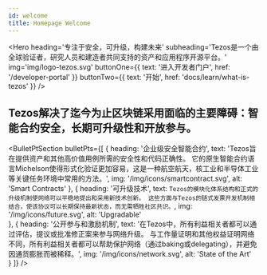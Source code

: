 ```yaml
---
id: welcome
title: Homepage Welcome 
---
```




<Hero
    heading='专注于安全，可升级，构建未来'
    subheading='Tezos是一个由全球验证者，研究人员和建造者共同支持的资产和应用程序开源平台。'
    img='img/logo-tezos.svg'
    buttonOne={{
        text: '进入开发者门户',
        href: '/developer-portal'
    }}
    buttonTwo={{
        text: '开始',
        href: 'docs/learn/what-is-tezos'
    }}
/>

<Wrapper bg={colors.lightGrey} padded center id="key-barriers">

## Tezos解决了迄今为止区块链采用面临的主要障碍：智能合约安全，长期可升级性和开放参与。

</Wrapper>

<BulletPtSection
    bulletPts={[
        {
            heading: '企业级安全智能合约',
            text: 'Tezos旨在提供资产和其他高价值用例所需的安全性和代码正确性。 它的原生智能合约语言Michelson使得形式化验证更加容易，这是一种航空航天，核工业和半导体工业等关键任务环境中常用的方法。',
            img: '/img/icons/smartcontract.svg',
            alt: 'Smart Contracts'
        },
        {
            heading: '可升级技术',
            text: `Tezos的模块化体系结构和正式的升级机制使网络可以平稳地提出和采用新技术创新。 这些方面与Tezos的链式发票开发机制相结合，使该协议可以长期保持最新状态，而无需牺牲社区共识。`,
            img: '/img/icons/future.svg',
            alt: 'Upgradable'   
        },
        {
            heading: '公开参与和激励机制',
            text: '在Tezos中，所有利益相关者都可以通过评估，提议或批准修正案来参与网络升级。 与工作量证明和其他权益证明网络不同，所有利益相关者都可以帮助保护网络（通过baking或delegating），并避免因通货膨胀而被稀释。',
            img: '/img/icons/network.svg',
            alt: 'State of the Art'   
        }
    ]}
/>
